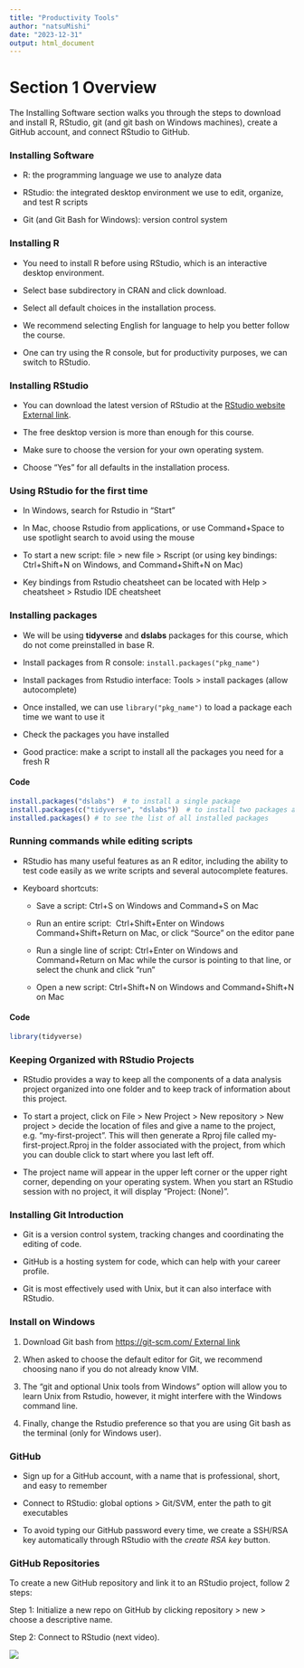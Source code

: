 ```yaml
---
title: "Productivity Tools"
author: "natsuMishi"
date: "2023-12-31"
output: html_document
---
```


# Section 1 Overview

The Installing Software section walks you through the steps to download and install R, RStudio, git (and git bash on Windows machines), create a GitHub account, and connect RStudio to GitHub.

### Installing Software

-   R: the programming language we use to analyze data

-   RStudio: the integrated desktop environment we use to edit, organize, and test R scripts

-   Git (and Git Bash for Windows): version control system

### Installing R

-   You need to install R before using RStudio, which is an interactive desktop environment.

-   Select base subdirectory in CRAN and click download.

-   Select all default choices in the installation process.

-   We recommend selecting English for language to help you better follow the course.

-   One can try using the R console, but for productivity purposes, we can switch to RStudio.

### Installing RStudio

-   You can download the latest version of RStudio at the [RStudio website External link](https://www.rstudio.com/products/rstudio/download/).

-   The free desktop version is more than enough for this course.

-   Make sure to choose the version for your own operating system.

-   Choose "Yes" for all defaults in the installation process.

### Using RStudio for the first time

-   In Windows, search for Rstudio in "Start"

-   In Mac, choose Rstudio from applications, or use Command+Space to use spotlight search to avoid using the mouse

-   To start a new script: file \> new file \> Rscript (or using key bindings: Ctrl+Shift+N on Windows, and Command+Shift+N on Mac)

-   Key bindings from Rstudio cheatsheet can be located with Help \> cheatsheet \> Rstudio IDE cheatsheet

### Installing packages

-   We will be using **tidyverse** and **dslabs** packages for this course, which do not come preinstalled in base R.

-   Install packages from R console: `install.packages("pkg_name")`

-   Install packages from Rstudio interface: Tools \> install packages (allow autocomplete)

-   Once installed, we can use `library("pkg_name")` to load a package each time we want to use it

-   Check the packages you have installed

-   Good practice: make a script to install all the packages you need for a fresh R

#### Code

```r
install.packages("dslabs")  # to install a single package
install.packages(c("tidyverse", "dslabs")） # to install two packages at the same time
installed.packages() # to see the list of all installed packages
```

### Running commands while editing scripts

-   RStudio has many useful features as an R editor, including the ability to test code easily as we write scripts and several autocomplete features.

-   Keyboard shortcuts:

    -   Save a script: Ctrl+S on Windows and Command+S on Mac

    -   Run an entire script:  Ctrl+Shift+Enter on Windows Command+Shift+Return on Mac, or click "Source" on the editor pane

    -   Run a single line of script: Ctrl+Enter on Windows and Command+Return on Mac while the cursor is pointing to that line, or select the chunk and click "run"

    -   Open a new script: Ctrl+Shift+N on Windows and Command+Shift+N on Mac

#### Code

```r
library(tidyverse)
```

### Keeping Organized with RStudio Projects

-   RStudio provides a way to keep all the components of a data analysis project organized into one folder and to keep track of information about this project.

-   To start a project, click on File \> New Project \> New repository \> New project \> decide the location of files and give a name to the project, e.g. "my-first-project". This will then generate a Rproj file called my-first-project.Rproj in the folder associated with the project, from which you can double click to start where you last left off.

-   The project name will appear in the upper left corner or the upper right corner, depending on your operating system. When you start an RStudio session with no project, it will display "Project: (None)".

### Installing Git Introduction

-   Git is a version control system, tracking changes and coordinating the editing of code.

-   GitHub is a hosting system for code, which can help with your career profile.

-   Git is most effectively used with Unix, but it can also interface with RStudio.

### Install on Windows

1.  Download Git bash from [https://git-scm.com/ External link](https://git-scm.com/)

2.  When asked to choose the default editor for Git, we recommend choosing nano if you do not already know VIM.

3.  The "git and optional Unix tools from Windows" option will allow you to learn Unix from Rstudio, however, it might interfere with the Windows command line.

4.  Finally, change the Rstudio preference so that you are using Git bash as the terminal (only for Windows user).

### GitHub

-   Sign up for a GitHub account, with a name that is professional, short, and easy to remember

-   Connect to RStudio: global options \> Git/SVM, enter the path to git executables

-   To avoid typing our GitHub password every time, we create a SSH/RSA key automatically through RStudio with the *create RSA key* button.

### GitHub Repositories

To create a new GitHub repository and link it to an RStudio project, follow 2 steps:

Step 1: Initialize a new repo on GitHub by clicking repository \> new \> choose a descriptive name.

Step 2: Connect to RStudio (next video).

![](images/clipboard-1092222367.png)
